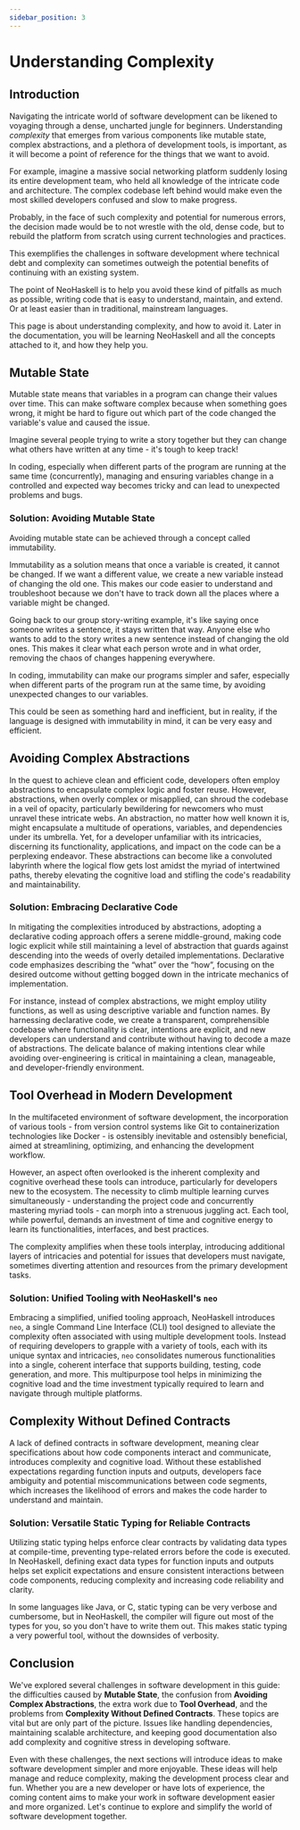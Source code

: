 ```yaml
---
sidebar_position: 3
---
```


# Understanding Complexity

## Introduction

Navigating the intricate world of software development can be likened to voyaging through a dense, uncharted jungle for beginners. Understanding _complexity_ that emerges from various components like mutable state, complex abstractions, and a plethora of development tools, is important, as it will become a point of reference for the things that we want to avoid.

For example, imagine a massive social networking platform suddenly losing its entire development team, who held all knowledge of the intricate code and architecture. The complex codebase left behind would make even the most skilled developers confused and slow to make progress.

Probably, in the face of such complexity and potential for numerous errors, the decision made would be to not wrestle with the old, dense code, but to rebuild the platform from scratch using current technologies and practices.

This exemplifies the challenges in software development where technical debt and complexity can sometimes outweigh the potential benefits of continuing with an existing system.

The point of NeoHaskell is to help you avoid these kind of pitfalls as much as possible, writing code that is easy to understand, maintain, and extend. Or at least easier than in traditional, mainstream languages.

This page is about understanding complexity, and how to avoid it. Later in the documentation, you will be learning NeoHaskell and all the concepts attached to it, and how they help you.

## Mutable State

Mutable state means that variables in a program can change their values over time. This can make software complex because when something goes wrong, it might be hard to figure out which part of the code changed the variable's value and caused the issue.

Imagine several people trying to write a story together but they can change what others have written at any time - it's tough to keep track!

In coding, especially when different parts of the program are running at the same time (concurrently), managing and ensuring variables change in a controlled and expected way becomes tricky and can lead to unexpected problems and bugs.

### Solution: Avoiding Mutable State

Avoiding mutable state can be achieved through a concept called immutability.

Immutability as a solution means that once a variable is created, it cannot be changed. If we want a different value, we create a new variable instead of changing the old one. This makes our code easier to understand and troubleshoot because we don't have to track down all the places where a variable might be changed.

Going back to our group story-writing example, it's like saying once someone writes a sentence, it stays written that way. Anyone else who wants to add to the story writes a new sentence instead of changing the old ones. This makes it clear what each person wrote and in what order, removing the chaos of changes happening everywhere.

In coding, immutability can make our programs simpler and safer, especially when different parts of the program run at the same time, by avoiding unexpected changes to our variables.

This could be seen as something hard and inefficient, but in reality, if the language is designed with immutability in mind, it can be very easy and efficient.

## Avoiding Complex Abstractions

In the quest to achieve clean and efficient code, developers often employ abstractions to encapsulate complex logic and foster reuse. However, abstractions, when overly complex or misapplied, can shroud the codebase in a veil of opacity, particularly bewildering for newcomers who must unravel these intricate webs. An abstraction, no matter how well known it is, might encapsulate a multitude of operations, variables, and dependencies under its umbrella. Yet, for a developer unfamiliar with its intricacies, discerning its functionality, applications, and impact on the code can be a perplexing endeavor. These abstractions can become like a convoluted labyrinth where the logical flow gets lost amidst the myriad of intertwined paths, thereby elevating the cognitive load and stifling the code's readability and maintainability.

### Solution: Embracing Declarative Code

In mitigating the complexities introduced by abstractions, adopting a declarative coding approach offers a serene middle-ground, making code logic explicit while still maintaining a level of abstraction that guards against descending into the weeds of overly detailed implementations. Declarative code emphasizes describing the “what” over the “how”, focusing on the desired outcome without getting bogged down in the intricate mechanics of implementation.

For instance, instead of complex abstractions, we might employ utility functions, as well as using descriptive variable and function names. By harnessing declarative code, we create a transparent, comprehensible codebase where functionality is clear, intentions are explicit, and new developers can understand and contribute without having to decode a maze of abstractions. The delicate balance of making intentions clear while avoiding over-engineering is critical in maintaining a clean, manageable, and developer-friendly environment.

## Tool Overhead in Modern Development

In the multifaceted environment of software development, the incorporation of various tools - from version control systems like Git to containerization technologies like Docker - is ostensibly inevitable and ostensibly beneficial, aimed at streamlining, optimizing, and enhancing the development workflow.

However, an aspect often overlooked is the inherent complexity and cognitive overhead these tools can introduce, particularly for developers new to the ecosystem.
The necessity to climb multiple learning curves simultaneously - understanding the project code and concurrently mastering myriad tools - can morph into a strenuous juggling act. Each tool, while powerful, demands an investment of time and cognitive energy to learn its functionalities, interfaces, and best practices.

The complexity amplifies when these tools interplay, introducing additional layers of intricacies and potential for issues that developers must navigate, sometimes diverting attention and resources from the primary development tasks.

### Solution: Unified Tooling with NeoHaskell's `neo`

Embracing a simplified, unified tooling approach, NeoHaskell introduces `neo`, a single Command Line Interface (CLI) tool designed to alleviate the complexity often associated with using multiple development tools. Instead of requiring developers to grapple with a variety of tools, each with its unique syntax and intricacies, `neo` consolidates numerous functionalities into a single, coherent interface that supports building, testing, code generation, and more. This multipurpose tool helps in minimizing the cognitive load and the time investment typically required to learn and navigate through multiple platforms.

## Complexity Without Defined Contracts

A lack of defined contracts in software development, meaning clear specifications about how code components interact and communicate, introduces complexity and cognitive load. Without these established expectations regarding function inputs and outputs, developers face ambiguity and potential miscommunications between code segments, which increases the likelihood of errors and makes the code harder to understand and maintain.

### Solution: Versatile Static Typing for Reliable Contracts

Utilizing static typing helps enforce clear contracts by validating data types at compile-time, preventing type-related errors before the code is executed. In NeoHaskell, defining exact data types for function inputs and outputs helps set explicit expectations and ensure consistent interactions between code components, reducing complexity and increasing code reliability and clarity.

In some languages like Java, or C, static typing can be very verbose and cumbersome, but in NeoHaskell, the compiler will figure out most of the types for you, so you don't have to write them out. This makes static typing a very powerful tool, without the downsides of verbosity.

## Conclusion

We've explored several challenges in software development in this guide: the difficulties caused by **Mutable State**, the confusion from **Avoiding Complex Abstractions**, the extra work due to **Tool Overhead**, and the problems from **Complexity Without Defined Contracts**. These topics are vital but are only part of the picture. Issues like handling dependencies, maintaining scalable architecture, and keeping good documentation also add complexity and cognitive stress in developing software.

Even with these challenges, the next sections will introduce ideas to make software development simpler and more enjoyable. These ideas will help manage and reduce complexity, making the development process clear and fun. Whether you are a new developer or have lots of experience, the coming content aims to make your work in software development easier and more organized. Let's continue to explore and simplify the world of software development together.
